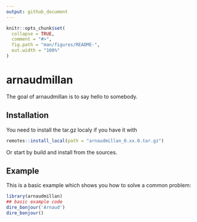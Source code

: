 ```yaml
---
output: github_document
---
```


<!-- README.md is generated from README.Rmd. Please edit that file -->

```r
knitr::opts_chunk$set(
  collapse = TRUE,
  comment = "#>",
  fig.path = "man/figures/README-",
  out.width = "100%"
)
```

# arnaudmillan

<!-- badges: start -->
<!-- badges: end -->

The goal of arnaudmillan is to say hello to somebody.

## Installation

You need to install the tar.gz localy if you have it with

``` r
remotes::install_local(path = "arnaudmillan_0.xx.0.tar.gz")
```

Or start by build and install from the sources.

## Example

This is a basic example which shows you how to solve a common problem:

```r
library(arnaudmillan)
## basic example code
dire_bonjour('Arnaud')
dire_bonjour()

```


